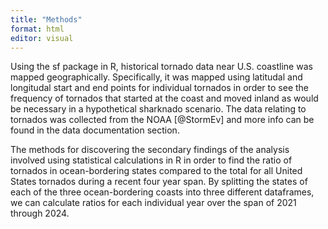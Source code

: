 ```yaml
---
title: "Methods"
format: html
editor: visual
---
```


Using the sf package in R, historical tornado data near U.S. coastline was mapped geographically. Specifically, it was mapped using latitudal and longitudal start and end points for individual tornados in order to see the frequency of tornados that started at the coast and moved inland as would be necessary in a hypothetical sharknado scenario. The data relating to tornados was collected from the NOAA [@StormEv] and more info can be found in the data documentation section.

The methods for discovering the secondary findings of the analysis involved using statistical calculations in R in order to find the ratio of tornados in ocean-bordering states compared to the total for all United States tornados during a recent four year span. By splitting the states of each of the three ocean-bordering coasts into three different dataframes, we can calculate ratios for each individual year over the span of 2021 through 2024.
